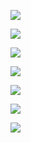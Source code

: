 [![](https://coolvibe.com/wp-content/uploads/2014/08/3D-Art-Gao-Ke-Yang-Monk.jpg)](file:///G:/MEDIA/cloud/con_xin_sam_hoi.mp4)

[![](https://coolvibe.com/wp-content/uploads/2014/12/3D-Art-Hu-Zheng-Monk.jpg)](file:///G:/MEDIA/cloud/muoi_hai_loi_nguyen_cua_bo_tat_quan_the_am.mp4)

[![](img/minh_anh_chap_het.png)](file:///G:/MEDIA/cloud/minh_anh_chap_het.mp4)

[![](img/boi_vi_anh_yeu_em.png)](file:///G:/MEDIA/cloud/boi_vi_anh_yeu_em.webm)

[![](img/noi.png)](file:///G:/MEDIA/cloud/noi.mp4)

[![](https://i.pinimg.com/736x/12/50/d2/1250d274840180f4f652ae0ff66f801e.jpg)](file:///G:/MEDIA/cloud/ba_chang_ngu_lam_tam_ca_doremi.m4a)

[![](img/in_the_end.png)](file:///G:/MEDIA/cloud/in_the_end.mp4)
